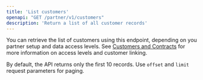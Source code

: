 ```yaml
---
title: 'List customers'
openapi: "GET /partner/v1/customers"
description: 'Return a list of all customer records'
---
```


You can retrieve the list of customers using this endpoint, depending on you partner setup and data access levels. See [Customers and Contracts](/guides/customers_contracts) for more information on access levels and customer linking. 

By default, the API returns only the first 10 records. Use `offset` and `limit` request parameters for paging.
